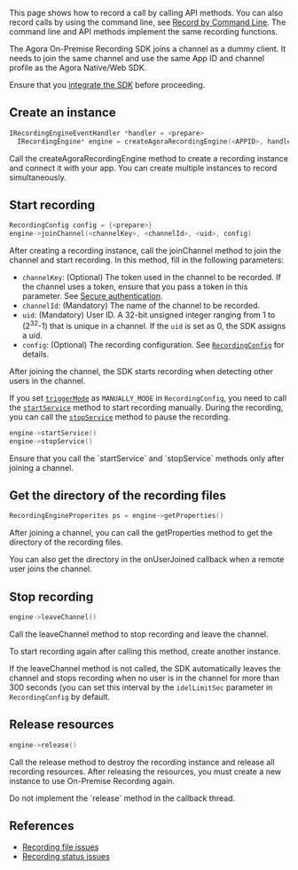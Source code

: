 <PlatformWrapper platform="linux-cpp">

This page shows how to record a call by calling API methods. You can also record calls by using the command line, see [Record by Command Line](../get-started/record-cmd). The command line and API methods implement the same recording functions.

<Admonition type="info">
The Agora On-Premise Recording SDK joins a channel as a dummy client. It needs to join the same channel and use the same App ID and channel profile as the Agora Native/Web SDK.
</Admonition>

Ensure that you [integrate the SDK](../get-started/integrate-sdk) before proceeding.

## Create an instance

```cpp
IRecordingEngineEventHandler *handler = <prepare>
  IRecordingEngine* engine = createAgoraRecordingEngine(<APPID>, handler)
```

Call the <Link to="{{global.OPREC_SDK_API_CPP}}/classagora_1_1recording_1_1_i_recording_engine.html#a683b055963f285fa0ca63aaab7af27d6">createAgoraRecordingEngine</Link> method to create a recording instance and connect it with your app. You can create multiple instances to record simultaneously.


##  Start recording

```cpp
RecordingConfig config = {<prepare>}
engine->joinChannel(<channelKey>, <channelId>, <uid>, config)
```

After creating a recording instance, call the <Link to="{{global.OPREC_SDK_API_CPP}}/classagora_1_1recording_1_1_i_recording_engine.html#a011ff5c4a47816050be60b26ba0fb431">joinChannel</Link> method to join the channel and start recording. In this method, fill in the following parameters:

- `channelKey`: (Optional) The token used in the channel to be recorded. If the channel uses a token, ensure that you pass a token in this parameter. See [Secure authentication](../develop/authentication-workflow).
- `channelId`: (Mandatory) The name of the channel to be recorded.
- `uid`: (Mandatory) User ID. A 32-bit unsigned integer ranging from 1 to (2<sup>32</sup>-1) that is unique in a channel. If the `uid` is set as 0, the SDK assigns a uid.
- `config`: (Optional) The recording configuration. See [`RecordingConfig`](https://api-ref.agora.io/en/on-premise-recording-sdk/linux-cpp/3.x/structagora_1_1recording_1_1_recording_config.html) for details.

After joining the channel, the SDK starts recording when detecting other users in the channel.

If you set [`triggerMode`](https://api-ref.agora.io/en/on-premise-recording-sdk/linux-cpp/3.x/structagora_1_1recording_1_1_recording_config.html#ad3427cfda0f4dc3055da823f00a1cdb7) as `MANUALLY_MODE` in `RecordingConfig`, you need to call the [`startService`](https://api-ref.agora.io/en/on-premise-recording-sdk/linux-cpp/3.x/classagora_1_1recording_1_1_i_recording_engine.html#a2d4e78e4164993e64fb0286b9108d478) method to start recording manually. During the recording, you can call the  [`stopService`](https://api-ref.agora.io/en/on-premise-recording-sdk/linux-cpp/3.x/classagora_1_1recording_1_1_i_recording_engine.html#a302a83737a67b2693ede181484af862a) method to pause the recording.

```cpp
engine->startService()
engine->stopService()
```

<Admonition type="info">
Ensure that you call the `startService` and `stopService` methods only after joining a channel.
</Admonition>

## Get the directory of the recording files

```cpp
RecordingEngineProperites ps = engine->getProperties()
```

After joining a channel, you can call the <Link to="{{global.OPREC_SDK_API_CPP}}/classagora_1_1recording_1_1_i_recording_engine.html#abf1bcd2dd5a38262ca26e50b3b182f4b">getProperties</Link> method to get the directory of the recording files.

<Admonition type="info">
You can also get the directory in the <Link to="{{global.OPREC_SDK_API_CPP}}/classagora_1_1recording_1_1_i_recording_engine_event_handler.
html#a2ca947993a8c8d9ae23fc0545ae1a05d">onUserJoined</Link> callback when a remote user joins the channel.
</Admonition>

## Stop recording

```cpp
engine->leaveChannel()
```

Call the <Link to="{{global.OPREC_SDK_API_CPP}}/classagora_1_1recording_1_1_i_recording_engine.html#adafb45815ad0f02dc1c8b3cadb7cd2e3">leaveChannel</Link> method to stop recording and leave the channel.


<Admonition type="info">
To start recording again after calling this method, create another instance.
</Admonition>

If the <Link to="{{global.OPREC_SDK_API_CPP}}/classagora_1_1recording_1_1_i_recording_engine.html#adafb45815ad0f02dc1c8b3cadb7cd2e3">leaveChannel</Link> method is not called, the SDK automatically leaves the channel and stops recording when no user is in the channel for more than 300 seconds (you can set this interval by the `idelLimitSec` parameter in `RecordingConfig` by default.


##  Release resources

```cpp
engine->release()
```

Call the <Link to="{{global.OPREC_SDK_API_CPP}}/classagora_1_1recording_1_1_i_recording_engine.html#af4d33159ed8ed249991470e6833d0fd5">release</Link> method to destroy the recording instance and release all recording resources.  After releasing the resources, you must create a new instance to use On-Premise Recording again.

<Admonition type="info">
Do not implement the `release` method in the callback thread.
</Admonition>

## References
- [Recording file issues](/help)
- [Recording status issues](/help)

</PlatformWrapper>
